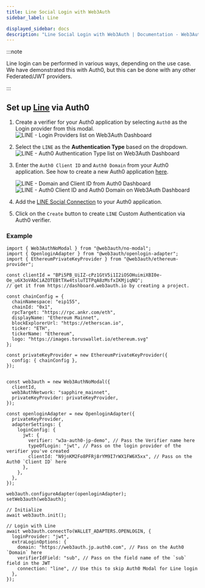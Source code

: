 ```yaml
---
title: Line Social Login with Web3Auth
sidebar_label: Line

displayed_sidebar: docs
description: "Line Social Login with Web3Auth | Documentation - Web3Auth"
---
```


:::note

Line login can be performed in various ways, depending on the use case. We have demonstrated this with Auth0, but this can be done with any other
Federated/JWT providers.

:::

## Set up [Line](https://marketplace.auth0.com/integrations/line-social-connection) via Auth0

1. Create a verifier for your Auth0 application by selecting `Auth0` as the Login provider from this modal.
   ![LINE - Login Providers list on Web3Auth Dashboard](/images/dashboard/create-verifier-auth0.png)
2. Select the `LINE` as the **Authentication Type** based on the dropdown.
   ![LINE - Auth0 Authentication Type list on Web3Auth Dashboard](/images/dashboard/create-verifier-google.png)
3. Enter the `Auth0 Client ID` and `Auth0 Domain` from your Auth0 application. See how to create a new Auth0 application
   [here](https://auth0.com/docs/quickstart/webapp/).

   ![LINE - Domain and Client ID from Auth0 Dashboard](/images/dashboard/create-verifier-auth0-filled-common.png)
   ![LINE - Auth0 Client ID and Auth0 Domain on Web3Auth Dashboard](/images/dashboard/create-verifier-auth0-unfilled.png)

4. Add the [LINE Social Connection](https://marketplace.auth0.com/integrations/line-social-connection) to your Auth0 application.
5. Click on the `Create` button to create `LINE` Custom Authentication via Auth0 verifier.

### Example

```tsx
import { Web3AuthNoModal } from "@web3auth/no-modal";
import { OpenloginAdapter } from "@web3auth/openlogin-adapter";
import { EthereumPrivateKeyProvider } from "@web3auth/ethereum-provider";

const clientId = "BPi5PB_UiIZ-cPz1GtV5i1I2iOSOHuimiXBI0e-Oe_u6X3oVAbCiAZOTEBtTXw4tsluTITPqA8zMsfxIKMjiqNQ";
// get it from https://dashboard.web3auth.io by creating a project.

const chainConfig = {
  chainNamespace: "eip155",
  chainId: "0x1",
  rpcTarget: "https://rpc.ankr.com/eth",
  displayName: "Ethereum Mainnet",
  blockExplorerUrl: "https://etherscan.io",
  ticker: "ETH",
  tickerName: "Ethereum",
  logo: "https://images.toruswallet.io/ethereum.svg"
};

const privateKeyProvider = new EthereumPrivateKeyProvider({
  config: { chainConfig },
});


const web3auth = new Web3AuthNoModal({
  clientId,
  web3AuthNetwork: "sapphire_mainnet",
  privateKeyProvider: privateKeyProvider,
});

const openloginAdapter = new OpenloginAdapter({
  privateKeyProvider,
  adapterSettings: {
    loginConfig: {
      jwt: {
        verifier: "w3a-auth0-jp-demo", // Pass the Verifier name here
        typeOfLogin: "jwt", // Pass on the login provider of the verifier you've created
        clientId: "N9jnKM2Fo8PFRj8rYM9I7rWX1FW6X5xx", // Pass on the Auth0 `Client ID` here
      },
    },
  },
});

web3auth.configureAdapter(openloginAdapter);
setWeb3auth(web3auth);

// Initialize
await web3auth.init();

// Login with Line
await web3auth.connectTo(WALLET_ADAPTERS.OPENLOGIN, {
  loginProvider: "jwt",
  extraLoginOptions: {
    domain: "https://web3auth.jp.auth0.com", // Pass on the Auth0 `Domain` here
    verifierIdField: "sub", // Pass on the field name of the `sub` field in the JWT
    connection: "line", // Use this to skip Auth0 Modal for Line login
  },
});
```
